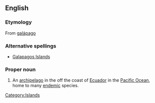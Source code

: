 ==English==
{{wikipedia}}
===Etymology===
From {{Sp.}} [[galápago]]

===Alternative spellings===
*[[Galapagos Islands]]

===Proper noun===
{{en-proper noun|sg=[[Galápagos]] [[Islands]]}}

# An [[archipelago]] in the off the coast of [[Ecuador]] in the [[Pacific Ocean]], home to many [[endemic]] species. 

[[Category:Islands]]